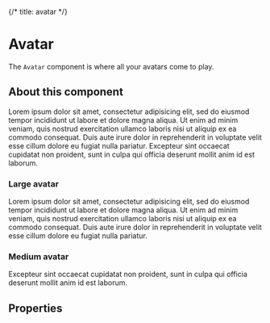 {/* title: avatar */}


<Meta of={stories} />

# Avatar

<Subtitle>The `Avatar` component is where all your avatars come to play.</Subtitle>

## About this component

Lorem ipsum dolor sit amet, consectetur adipisicing elit, sed do eiusmod tempor incididunt ut labore et dolore magna aliqua. Ut enim ad minim veniam, quis nostrud exercitation ullamco laboris nisi ut aliquip ex ea commodo consequat. Duis aute irure dolor in reprehenderit in voluptate velit esse cillum dolore eu fugiat nulla pariatur. Excepteur sint occaecat cupidatat non proident, sunt in culpa qui officia deserunt mollit anim id est laborum.

### Large avatar 

Lorem ipsum dolor sit amet, consectetur adipisicing elit, sed do eiusmod tempor incididunt ut labore et dolore magna aliqua. Ut enim ad minim veniam, quis nostrud exercitation ullamco laboris nisi ut aliquip ex ea commodo consequat. Duis aute irure dolor in reprehenderit in voluptate velit esse cillum dolore eu fugiat nulla pariatur. 

<Canvas of={stories.Large} />

### Medium avatar 

Excepteur sint occaecat cupidatat non proident, sunt in culpa qui officia deserunt mollit anim id est laborum.

<Canvas of={stories.Medium} />

## Properties

<Controls of={stories.Properties} />